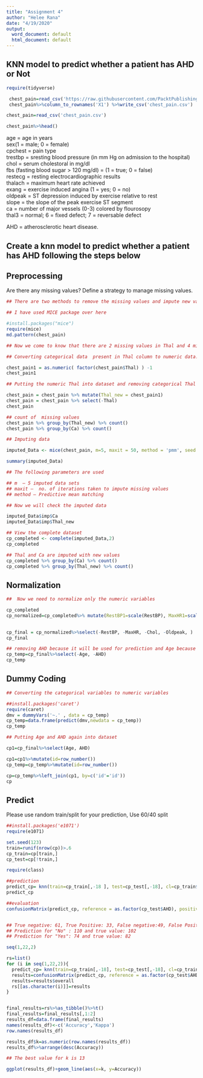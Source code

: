 ```yaml
---
title: "Assignment 4"
author: "Helee Rana"
date: "4/19/2020"
output:
  word_document: default
  html_document: default
---
```


## KNN model to predict whether a patient has AHD or Not
```r
require(tidyverse)

 chest_pain=read_csv('https://raw.githubusercontent.com/PacktPublishing/Practical-Machine-Learning-Cookbook/master/Chapter%2006/Data/Decision%20tree%20learning%20-%20Advance%20Health%20Directive%20for%20Patients%20with%20Chest%20Pain.csv')
 chest_pain%>%column_to_rownames('X1') %>%write_csv('chest_pain.csv')

chest_pain=read_csv('chest_pain.csv')

chest_pain%>%head()
```

age  = age in years  
sex(1 = male; 0 = female)  
cpchest = pain type  
trestbp  = sresting blood pressure (in mm Hg on admission to the hospital)  
chol = serum cholestoral in mg/dl  
fbs (fasting blood sugar > 120 mg/dl) =  (1 = true; 0 = false)   
restecg = resting electrocardiographic results  
thalach  = maximum heart rate achieved  
exang = exercise induced angina (1 = yes; 0 = no)  
oldpeak  = ST depression induced by exercise relative to rest  
slope  = the slope of the peak exercise ST segment  
ca  = number of major vessels (0-3) colored by flourosopy  
thal3 = normal; 6 = fixed defect; 7 = reversable defect  

AHD = atherosclerotic heart disease.


## Create a knn model to predict whether a patient has AHD following the steps below

## Preprocessing 

Are there any missing values? Define a strategy to manage missing values. 


```r
## There are two methods to remove the missing values and impute new values for categorical data- MICE package and missForest package.

## I have used MICE package over here

#install.packages("mice")
require(mice)
md.pattern(chest_pain)

```


```r
## Now we come to know that there are 2 missing values in Thal and 4 missing values in Ca

## Converting categorical data  present in Thal column to numeric data. This is necessary to find the NA values and impute data into NA values.

chest_pain1 = as.numeric( factor(chest_pain$Thal) ) -1
chest_pain1
```


```r
## Putting the numeric Thal into dataset and removing categorical Thal

chest_pain = chest_pain %>% mutate(Thal_new = chest_pain1)
chest_pain = chest_pain %>% select(-Thal)
chest_pain

```


```r

## count of  missing values
chest_pain %>% group_by(Thal_new) %>% count()
chest_pain %>% group_by(Ca) %>% count()
```

```r
## Imputing data

imputed_Data <- mice(chest_pain, m=5, maxit = 50, method = 'pmm', seed = 500)

summary(imputed_Data)

## The following parameters are used

## m  – 5 imputed data sets
## maxit –  no. of iterations taken to impute missing values
## method – Predictive mean matching
```




```r

## Now we will check the imputed data

imputed_Data$imp$Ca
imputed_Data$imp$Thal_new
```




```r

## View the complete dataset
cp_completed <- complete(imputed_Data,2)
cp_completed

## Thal and Ca are imputed with new values
cp_completed %>% group_by(Ca) %>% count()
cp_completed %>% group_by(Thal_new) %>% count()
```



## Normalization 

```r
##  Now we need to normalize only the numeric variables

cp_completed
cp_normalized=cp_completed%>% mutate(RestBP1=scale(RestBP), MaxHR1=scale(MaxHR), Chol1=scale(Chol), Oldpeak1=scale(Oldpeak))
  

cp_final = cp_normalized%>%select(-RestBP, -MaxHR, -Chol, -Oldpeak, )
cp_final
```


```r
## removing AHD because it will be used for prediction and Age because age shouldnt be dummy coded
cp_temp=cp_final%>%select(-Age, -AHD)
cp_temp

```

## Dummy Coding
```r
## Converting the categorical variables to numeric variables

##install.packages('caret')
require(caret)
dmv = dummyVars('~.' , data = cp_temp)
cp_temp=data.frame(predict(dmv,newdata = cp_temp))
cp_temp
```

```r

## Putting Age and AHD again into dataset

cp1=cp_final%>%select(Age, AHD)

cp1=cp1%>%mutate(id=row_number())
cp_temp=cp_temp%>%mutate(id=row_number())

cp=cp_temp%>%left_join(cp1, by=c('id'='id'))
cp


```

## Predict

Please use random train/split for your prediction, Use 60/40 split

```r
##install.packages('e1071')
require(e1071)

set.seed(123)
train=runif(nrow(cp))>.6
cp_train=cp[train,]
cp_test=cp[!train,]

require(class)

##prediction 
predict_cp= knn(train=cp_train[,-18 ], test=cp_test[,-18], cl=cp_train$AHD, k=21, prob=TRUE)
predict_cp

##evaluation
confusionMatrix(predict_cp, reference = as.factor(cp_test$AHD), positive = 'No')


## True negative: 61, True Positive: 33, False negative:49, False Positive: 41
## Prediction for "No" : 110 and true value: 102
## Prediction for "Yes": 74 and true value: 82

```








```r

seq(1,22,2)

rs=list()
for (i in seq(1,22,2)){
  predict_cp= knn(train=cp_train[,-18], test=cp_test[,-18], cl=cp_train$AHD, k=i, prob=TRUE)
  results=confusionMatrix(predict_cp, reference = as.factor(cp_test$AHD), positive = 'Yes')
  results=results$overall
  rs[[as.character(i)]]=results
}


final_results=rs%>%as_tibble()%>%t()
final_results=final_results[,1:2]
results_df=data.frame(final_results)
names(results_df)<-c('Accuracy','Kappa')
row.names(results_df)

results_df$k=as.numeric(row.names(results_df))
results_df%>%arrange(desc(Accuracy))

## The best value for k is 13
```
```r
ggplot(results_df)+geom_line(aes(x=k, y=Accuracy))
```

